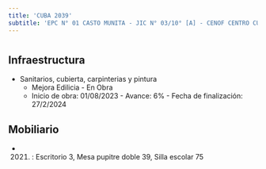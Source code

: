 ```yaml
---
title: 'CUBA 2039'
subtitle: 'EPC N° 01 CASTO MUNITA - JIC N° 03/10° [A] - CENOF CENTRO CUBA - ESEA EN DANZA MASTRAZZI CURSO VOCACIONAL DE DANZA Y EXPRESIÓN CORPORAL JUVENIL N° 09'
---
```


#
## Infraestructura

* Sanitarios, cubierta, carpinterias y pintura 
    + Mejora Edilicia - En Obra 
    + Inicio de obra: 01/08/2023 - Avance: 6% - Fecha de finalización: 27/2/2024 






## Mobiliario

*  (2021) : Escritorio 3, Mesa pupitre doble 39, Silla escolar 75 



